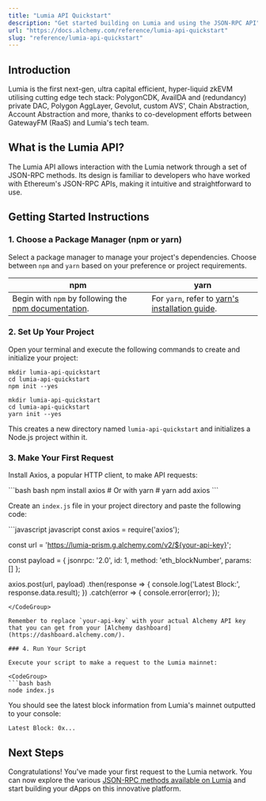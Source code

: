 ```yaml
---
title: "Lumia API Quickstart"
description: "Get started building on Lumia and using the JSON-RPC API"
url: "https://docs.alchemy.com/reference/lumia-api-quickstart"
slug: "reference/lumia-api-quickstart"
---
```



## Introduction

Lumia is the first next-gen, ultra capital efficient, hyper-liquid zkEVM utilising cutting edge tech stack: PolygonCDK, AvailDA and (redundancy) private DAC, Polygon AggLayer, Gevolut, custom AVS', Chain Abstraction, Account Abstraction and more, thanks to co-development efforts between GatewayFM (RaaS) and Lumia's tech team.

## What is the Lumia API?

The Lumia API allows interaction with the Lumia network through a set of JSON-RPC methods. Its design is familiar to developers who have worked with Ethereum's JSON-RPC APIs, making it intuitive and straightforward to use.

## Getting Started Instructions

### 1. Choose a Package Manager (npm or yarn)

Select a package manager to manage your project's dependencies. Choose between `npm` and `yarn` based on your preference or project requirements.

| npm                                                                                                                       | yarn                                                                                                |
| ------------------------------------------------------------------------------------------------------------------------- | --------------------------------------------------------------------------------------------------- |
| Begin with `npm` by following the [npm documentation](https://docs.npmjs.com/downloading-and-installing-node-js-and-npm). | For `yarn`, refer to [yarn's installation guide](https://classic.yarnpkg.com/lang/en/docs/install). |

### 2. Set Up Your Project

Open your terminal and execute the following commands to create and initialize your project:

```
mkdir lumia-api-quickstart
cd lumia-api-quickstart
npm init --yes
```

```
mkdir lumia-api-quickstart
cd lumia-api-quickstart
yarn init --yes
```

This creates a new directory named `lumia-api-quickstart` and initializes a Node.js project within it.

### 3. Make Your First Request

Install Axios, a popular HTTP client, to make API requests:

<CodeGroup>
  ```bash bash
  npm install axios
  # Or with yarn
  # yarn add axios
  ```
</CodeGroup>

Create an `index.js` file in your project directory and paste the following code:

<CodeGroup>
  ```javascript javascript
  const axios = require('axios');

  const url = 'https://lumia-prism.g.alchemy.com/v2/${your-api-key}';

  const payload = {
    jsonrpc: '2.0',
    id: 1,
    method: 'eth_blockNumber',
    params: []
  };

  axios.post(url, payload)
    .then(response => {
      console.log('Latest Block:', response.data.result);
    })
    .catch(error => {
      console.error(error);
    });
  ```
</CodeGroup>

Remember to replace `your-api-key` with your actual Alchemy API key that you can get from your [Alchemy dashboard](https://dashboard.alchemy.com/).

### 4. Run Your Script

Execute your script to make a request to the Lumia mainnet:

<CodeGroup>
  ```bash bash
  node index.js
  ```
</CodeGroup>

You should see the latest block information from Lumia's mainnet outputted to your console:

```
Latest Block: 0x...
```

## Next Steps

Congratulations! You've made your first request to the Lumia network. You can now explore the various [JSON-RPC methods available on Lumia](/reference/lumia-api-endpoints) and start building your dApps on this innovative platform.
